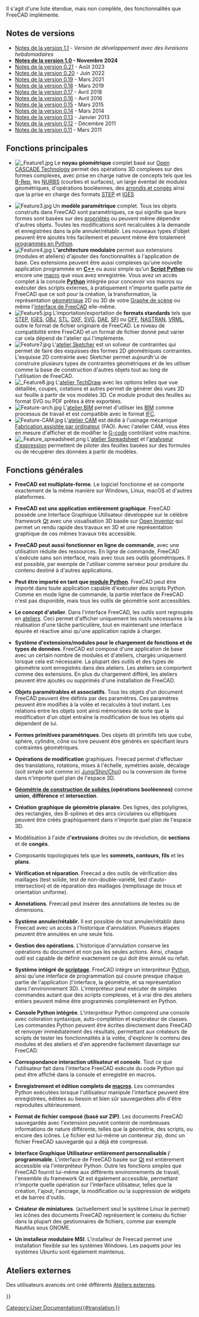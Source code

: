 <languages/>

{{Docnav/fr
|[[About_FreeCAD/fr|À propos de FreeCAD]]
|[[Installing_on_Windows/fr|Installation sous Windows]]
}}

Il s'agit d'une liste étendue, mais non complète, des fonctionnalités que FreeCAD implémente.

{{TOCright}}

<span id="Release_notes"></span>
== Notes de versions ==

* [[Release_notes_1.1/fr|Notes de la version 1.1]] - ''Version de développement avec des livraisons hebdomadaires''
* '''[[Release_notes_1.0/fr|Notes de la version 1.0]] - Novembre 2024'''
* [[Release_notes_0.21/fr|Notes de la version 0.21]] - Août 2023
* [[Release_notes_0.20/fr|Notes de la version 0.20]] - Juin 2022
* [[Release_notes_0.19/fr|Notes de la version 0.19]] - Mars 2021
* [[Release_notes_0.18/fr|Notes de la version 0.18]] - Mars 2019
* [[Release_notes_0.17/fr|Notes de la version 0.17]] - Avril 2018
* [[Release_notes_0.16/fr|Notes de la version 0.16]] - Avril 2016
* [[Release_notes_0.15/fr|Notes de la version 0.15]] - Mars 2015
* [[Release_notes_0.14/fr|Notes de la version 0.14]] - Mars 2014
* [[Release_notes_0.13/fr|Notes de la version 0.13]] - Janvier 2013
* [[Release_notes_0.12/fr|Notes de la version 0.12]] - Décembre 2011
* [[Release_notes_0.11/fr|Notes de la version 0.11]] - Mars 2011

<span id="Key_features"></span>
== Fonctions principales ==

* [[Image: Feature1.jpg|left]] Le '''noyau géométrique''' complet basé sur [https://fr.wikipedia.org/wiki/Open_CASCADE_Technology Open CASCADE Technology] permet des opérations 3D complexes sur des formes complexes, avec prise en charge native de concepts tels que les [https://fr.wikipedia.org/wiki/B-Rep B-Rep], les [https://fr.wikipedia.org/wiki/NURBS NURBS] (courbes et surfaces), un large éventail de modules géométriques, d'opérations booléennes, des [https://fr.wikipedia.org/wiki/Arrondi_et_cong%C3%A9 arrondis et congés] ainsi que la prise en charge des formats [https://fr.wikipedia.org/wiki/Standard_pour_l%27%C3%A9change_de_donn%C3%A9es_de_produit STEP] et [https://fr.wikipedia.org/wiki/Initial_Graphics_Exchange_Specification IGES] 
{{clear}}
* [[Image:Feature3.jpg|left]] Un '''modèle paramétrique''' complet. Tous les objets construits dans FreeCAD sont paramétriques, ce qui signifie que leurs formes sont basées sur des [[Property/fr|propriétés]] ou peuvent même dépendre d'autres objets. Toutes les modifications sont recalculées à la demande et enregistrées dans la pile annuler/rétablir. Les nouveaux types d'objet peuvent être ajoutés très facilement et peuvent même être totalement [[Scripted_objects/fr|programmés en Python]].{{clear}}
* [[Image:Feature4.jpg|left]] L''''architecture modulaire''' permet aux extensions (modules et ateliers) d'ajouter des fonctionnalités à l'application de base. Ces extensions peuvent être aussi complexes qu'une nouvelle application programmée en '''[https://fr.wikipedia.org/wiki/C%2B%2B C++]''' ou aussi simple qu'un '''[[Power_users_hub/fr|Script Python]]''' ou encore une [[Macros/fr|macro]] que vous avez enregistrée. Vous avez un accès complet à la console '''[http://www.python.org/ Python]''' intégrée pour concevoir vos macros ou exécuter des scripts externes, à pratiquement n'importe quelle partie de FreeCAD que ce soit pour la création, la transformation, la représentation [[Topological_data_scripting/fr|géométrique]] 2D ou 3D de votre [[Scenegraph/fr|Graphe de scène]] ou même l'[[PySide/fr|interface de FreeCAD]] elle-même.{{clear}}
* [[Image:Feature5.jpg|left]] L'importation/exportation de '''formats standards''' tels que [https://fr.wikipedia.org/wiki/Standard_pour_l%27%C3%A9change_de_donn%C3%A9es_de_produit STEP], [https://fr.wikipedia.org/wiki/Initial_Graphics_Exchange_Specification IGES], [https://fr.wikipedia.org/wiki/Obj OBJ], [https://fr.wikipedia.org/wiki/Fichier_de_st%C3%A9r%C3%A9olithographie STL], [https://fr.wikipedia.org/wiki/Drawing_eXchange_Format DXF], [http://fr.wikipedia.org/wiki/Scalable_Vector_Graphics SVG], [https://fr.wikipedia.org/wiki/Collaborative_Design_Activity DAE], [https://fr.wikipedia.org/wiki/Industry_Foundation_Classes SFI] ou [https://people.sc.fsu.edu/~jburkardt/data/off/off.html OFF], [https://fr.wikipedia.org/wiki/Nastran NASTRAN], [https://fr.wikipedia.org/wiki/Virtual_Reality_Markup_Language VRML], outre le format de fichier originaire de FreeCAD''' {{FileName|[[File Format FCStd/fr|FCStd]]}}'''. Le niveau de compatibilité entre FreeCAD et un format de fichier donné peut varier car cela dépend de l'atelier qui l'implémente.{{clear}}
* [[Image:Feature7.jpg|left]] L'[[Sketcher_Workbench/fr|atelier Sketcher]] est un solveur de contraintes qui permet de faire des esquisses des formes 2D géométriques contraintes. L'esquisse 2D contrainte avec Sketcher permet aujourdh'ui de construire plusieurs types de contraintes géométriques et de les utiliser comme la base de construction d'autres objets tout au long de l'utilisation de FreeCAD.{{clear}}
* [[Image: Feature8.jpg|left]] L'[[TechDraw_Workbench/fr|atelier TechDraw]] avec les options telles que vue détaillée, coupes, cotations et autres permet de générer des vues 2D sur feuille à partir de vos modèles 3D. Ce module produit des feuilles au format SVG ou PDF prêtes à être exportées.{{clear}}
* [[Image:Feature-arch.jpg|left]] L'[[BIM_Workbench/fr|atelier BIM]] permet d'utiliser les [http://fr.wikipedia.org/wiki/Building_Information_Modeling BIM] comme processus de travail et est compatible avec le format [http://fr.wikipedia.org/wiki/Industry_Foundation_Classes IFC].{{clear}}
* [[Image:Feature-CAM.jpg|left]] L'[[CAM_Workbench/fr|atelier CAM]] est dédié à l'usinage mécanique [https://fr.wikipedia.org/wiki/Fabrication_assist%C3%A9e_par_ordinateur Fabrication assistée par ordinateur] (FAO). Avec l'atelier CAM, vous êtes en mesure d'afficher et de modifier le [https://fr.wikipedia.org/wiki/Programmation_de_commande_num%C3%A9rique G-code] contrôlant votre machine. {{clear}}
* [[Image: Feature_spreadsheet.png|left]] L'[[Spreadsheet_Workbench/fr|atelier Spreadsheet]] et l'[[Expressions/fr|analyseur d'expression]] permettent de piloter des feuilles basées sur des formules ou de récupérer des données à partir de modèles. {{Clear}}

<span id="General_features"></span>
== Fonctions générales ==

*'''FreeCAD est multiplate-forme'''. Le logiciel fonctionne et se comporte exactement de la même manière sur Windows, Linux, macOS et d'autres plateformes.

* '''FreeCAD est une application entièrement graphique'''. FreeCAD  possède une Interface Graphique Utilisateur développée sur le célèbre framework [https://www.qt.io/ Qt] avec une visualisation 3D basée sur [[wikipedia:fr:Inventor (bibliothèque logicielle)|Open Inventor]] qui permet un rendu rapide des travaux en 3D et une représentation graphique de ces mêmes travaux très accessible.

* '''FreeCAD peut aussi fonctionner en ligne de commande''', avec une utilisation réduite des ressources. En ligne de commande, FreeCAD s'exécute sans son interface, mais avec tous ses outils géométriques. Il est possible, par exemple de l'utiliser comme serveur pour produire du contenu destiné à d'autres applications.

* '''Peut être importé en tant que [[Embedding_FreeCAD/fr|module Python]]'''. FreeCAD peut être importé dans toute application capable d'exécuter des scripts Python. Comme en mode ligne de commande, la partie interface de FreeCAD n'est pas disponible, mais tous les outils de géométrie sont accessibles.

* '''Le concept d'atelier'''. Dans l'interface FreeCAD, les outils sont regroupés en [[Workbenches/fr|ateliers]]. Ceci permet d'afficher uniquement les outils nécessaires à la réalisation d'une tâche particulière, tout en maintenant une interface épurée et réactive ainsi qu'une application rapide à charger.

* '''Système d'extensions/modules pour le chargement de fonctions et de types de données'''. FreeCAD est composé d'une application de base avec un certain nombre de modules et d'ateliers, chargés uniquement lorsque cela est nécessaire. La plupart des outils et des types de géométrie sont enregistrés dans des ateliers. Les ateliers se comportent comme des extensions. En plus du chargement différé, les ateliers peuvent être ajoutés ou supprimés d'une installation de FreeCAD.

* '''Objets paramétrables et associatifs'''. Tous les objets d'un document FreeCAD peuvent être définis par des paramètres. Ces paramètres peuvent être modifiés à la volée et recalculés à tout instant. Les relations entre les objets sont ainsi mémorisées de sorte que la modification d'un objet entraîne la modification de tous les objets qui dépendent de lui.

* '''Formes primitives paramétriques'''. Des objets dit primitifs tels que cube, sphère, cylindre, cône ou tore peuvent être générés en spécifiant leurs contraintes géométriques.

* '''Opérations de modification''' graphiques. Freecad permet d'effectuer des translations, rotations, mises à l'échelle, symétries axiale, décalage (soit simple soit comme ici [https://www.researchgate.net/publication/240754626_Self-intersection_Removal_in_Triangular_Mesh_Offsetting Jung/Shin/Choi]) ou la conversion de forme dans n'importe quel plan de l'espace 3D.

* '''[[Constructive solid geometry/fr|Géométrie de construction de solides ]] (opérations booléennes)''' comme '''union''', '''différence''' et '''intersection'''.

* '''Création graphique de géométrie planaire'''. Des lignes, des polylignes, des rectangles, des B-splines et des arcs circulaires ou elliptiques peuvent être créés graphiquement dans n'importe quel plan de l'espace 3D.

* Modélisation à l'aide d''''extrusions''' droites ou de révolution, de '''sections''' et de '''congés'''.

* Composants topologiques tels que les '''sommets, contours, fils''' et les '''plans'''.

* ''' Vérification et réparation'''. Freecad a des outils de vérification des maillages (test solide, test de non-double-variété, test d'auto-intersection) et de réparation des maillages (remplissage de trous et orientation uniforme).

* '''Annotations'''. Freecad peut insérer des annotations de textes ou de dimensions.

* '''Système annuler/rétablir'''. Il est possible de tout annuler/rétablir dans Freecad avec un accès à l'historique d'annulation. Plusieurs étapes peuvent être annulées en une seule fois.

* '''Gestion des opérations'''. L'historique d'annulation conserve les opérations du document et non pas les seules actions. Ainsi, chaque outil est capable de définir exactement ce qui doit être annulé ou refait.

* '''Système intégré de [[Power_users_hub/fr|scriptage]]'''. FreeCAD intègre un interpréteur [https://www.python.org/ Python],  ainsi qu'une interface de programmation qui couvre presque chaque partie de l'application (l'interface, la géométrie, et sa représentation dans l'environnement 3D). L'interpréteur peut exécuter de simples commandes autant que des scripts complexes, et à vrai dire des ateliers entiers peuvent même être programmés complètement en Python.

* '''Console Python intégrée'''. L'interpréteur Python comprend une console avec coloration syntaxique, auto-complétion et explorateur de classes. Les commandes Python peuvent être écrites directement dans FreeCAD et renvoyer immédiatement des résultats, permettant aux créateurs de scripts de tester les fonctionnalités à la volée, d'explorer le contenu des modules et des ateliers et d'en apprendre facilement davantage sur FreeCAD.

* '''Correspondance interaction utilisateur et console'''. Tout ce que l'utilisateur fait dans l'interface FreeCAD exécute du code Python qui peut être affiché dans la console et enregistré en macros.

* '''Enregistrement et édition complets de [[Macros/fr|macros]]'''. Les commandes Python exécutées lorsque l'utilisateur manipule l'interface peuvent être enregistrées, éditées au besoin et bien sûr sauvegardées afin  d'être reproduites ultérieurement.

* '''Format de fichier composé (basé sur ZIP)'''. Les documents FreeCAD sauvegardés avec l'extension {{FileName|.[[File Format FCStd/fr|FCStd]]}} peuvent contenir de nombreuses informations de nature différente, telles que la géométrie, des scripts, ou encore des icônes. Le fichier {{FileName|.FCStd}} est lui-même un conteneur zip, donc un fichier FreeCAD sauvegardé qui a déjà été compressé.

* '''Interface Graphique Utilisateur entièrement personnalisable / programmable'''. L'interface de FreeCAD basée sur [https://www.qt.io/ Qt] est entièrement accessible via l'interpréteur Python. Outre les fonctions simples que FreeCAD fournit lui-même aux différents environnements de travail, l'ensemble du framework Qt est également accessible, permettant n'importe quelle opération sur l'interface utilisateur, telles que la création, l'ajout, l'ancrage, la modification ou la suppression de widgets et de barres d'outils.

* '''Créateur de miniatures'''. (actuellement seul le système Linux le permet) les icônes des documents FreeCAD représentent le contenu du fichier dans la plupart des gestionnaires de fichiers, comme par exemple Nautilus sous GNOME.

* '''Un installeur modulaire MSI'''. L'installeur de Freecad permet une installation flexible sur les systèmes Windows. Les paquets pour les systèmes Ubuntu sont également maintenus.

<span id="Extra_Workbenches"></span>
== Ateliers externes ==

Des utilisateurs avancés ont créé différents [[External_workbenches/fr|Ateliers externes]].


{{Docnav/fr
|[[About_FreeCAD/fr|À propos de FreeCAD]]
|[[Installing_on_Windows/fr|Installation sous Windows]]
}}

{{Userdocnavi{{#translation:}}}}
[[Category:User Documentation{{#translation:}}]]